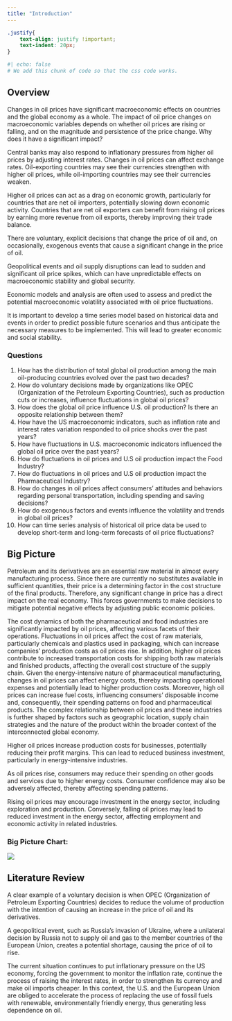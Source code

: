 ```yaml
---
title: "Introduction"
---
```

```css
.justify{
    text-align: justify !important;
    text-indent: 20px; 
}
```

```r
#| echo: false
# We add this chunk of code so that the css code works.
```

## Overview
::: {.justify}
Changes in oil prices have significant macroeconomic effects on countries and the global economy as a whole. The impact of oil price changes on macroeconomic variables depends on whether oil prices are rising or falling, and on the magnitude and persistence of the price change. Why does it have a significant impact? 

Central banks may also respond to inflationary pressures from higher oil prices by adjusting interest rates. Changes in oil prices can affect exchange rates. Oil-exporting countries may see their currencies strengthen with higher oil prices, while oil-importing countries may see their currencies weaken.

Higher oil prices can act as a drag on economic growth, particularly for countries that are net oil importers, potentially slowing down economic activity. Countries that are net oil exporters can benefit from rising oil prices by earning more revenue from oil exports, thereby improving their trade balance. 

There are voluntary,  explicit decisions that change the price of oil and, on occasionally, exogenous events that cause a significant change in the price of oil.

Geopolitical events and oil supply disruptions can lead to sudden and significant oil price spikes, which can have unpredictable effects on macroeconomic stability and global security.

Economic models and analysis are often used to assess and predict the potential macroeconomic volatility associated with oil price fluctuations.

It is important to develop a time series model based on historical data and events in order to predict possible future scenarios and thus anticipate the necessary measures to be implemented. This will lead to greater economic and social stability. 
:::

### Questions

1. How has the distribution of total global oil production among the main oil-producing countries evolved over the past two decades?
2. How do voluntary decisions made by organizations like OPEC (Organization of the Petroleum Exporting Countries), such as production cuts or increases, influence fluctuations in global oil prices?
3. How does the global oil price influence U.S. oil production? Is there an opposite relationship between them?
4. How have the US macroeconomic indicators, such as inflation rate and interest rates variation responded to oil price shocks over the past years?
5. How have fluctuations in U.S. macroeconomic indicators influenced the global oil price over the past years?
6. How do fluctuations in oil prices and U.S oil production impact the Food Industry?
7. How do fluctuations in oil prices and U.S oil production impact the Pharmaceutical Industry?
8. How do changes in oil prices affect consumers' attitudes and behaviors regarding personal transportation, including spending and saving decisions?
9. How do exogenous factors and events influence the volatility and trends in global oil prices?
10. How can time series analysis of historical oil price data be used to develop short-term and long-term forecasts of oil price fluctuations?

## Big Picture
::: {.justify}
Petroleum and its derivatives are an essential raw material in almost every manufacturing process. Since there are currently no substitutes available in sufficient quantities, their price is a determining factor in the cost structure of the final products. Therefore, any significant change in price has a direct impact on the real economy. This forces governments to make decisions to mitigate potential negative effects by adjusting public economic policies.

The cost dynamics of both the pharmaceutical and food industries are significantly impacted by oil prices, affecting various facets of their operations.
Fluctuations in oil prices affect the cost of raw materials, particularly chemicals and plastics used in packaging, which can increase companies' production costs as oil prices rise. In addition, higher oil prices contribute to increased transportation costs for shipping both raw materials and finished products, affecting the overall cost structure of the supply chain. Given the energy-intensive nature of pharmaceutical manufacturing, changes in oil prices can affect energy costs, thereby impacting operational expenses and potentially lead to higher production costs. Moreover, high oil prices can increase fuel costs, influencing consumers' disposable income and, consequently, their spending patterns on food and pharmaceutical products. The complex relationship between oil prices and these industries is further shaped by factors such as geographic location, supply chain strategies and the nature of the product within the broader context of the interconnected global economy.

Higher oil prices increase production costs for businesses, potentially reducing their profit margins. This can lead to reduced business investment, particularly in energy-intensive industries.

As oil prices rise, consumers may reduce their spending on other goods and services due to higher energy costs. Consumer confidence may also be adversely affected, thereby affecting spending patterns.

Rising oil prices may encourage investment in the energy sector, including exploration and production. Conversely, falling oil prices may lead to reduced investment in the energy sector, affecting employment and economic activity in related industries.
:::

### Big Picture Chart:
![](./images/Time Series Big Picture.png)


## Literature Review
::: {.justify}
A clear example of a voluntary decision is when OPEC (Organization of Petroleum Exporting Countries) decides to reduce the volume of production with the intention of causing an increase in the price of oil and its derivatives.

A geopolitical event, such as Russia's invasion of Ukraine, where a unilateral decision by Russia not to supply oil and gas to the member countries of the European Union, creates a potential shortage, causing the price of oil to rise.

The current situation continues to put inflationary pressure on the US economy, forcing the government to monitor the inflation rate, continue the process of raising the interest rates, in order to strengthen its currency and make oil imports cheaper. In this context, the U.S. and the European Union are obliged to accelerate the process of replacing the use of fossil fuels with renewable, environmentally friendly energy, thus generating less dependence on oil.
:::